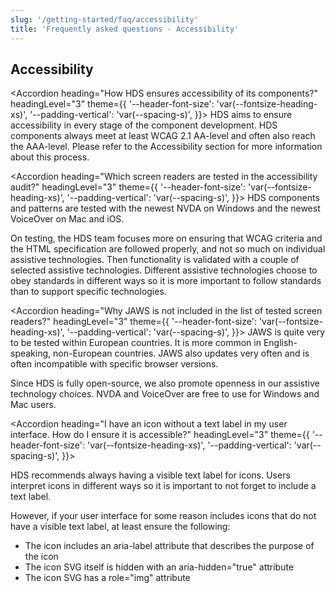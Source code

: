 ```yaml
---
slug: '/getting-started/faq/accessibility'
title: 'Frequently asked questions - Accessibility'
---
```



## Accessibility

<Accordion 
  heading="How HDS ensures accessibility of its components?" 
  headingLevel="3" 
  theme={{
    '--header-font-size': 'var(--fontsize-heading-xs)',
    '--padding-vertical': 'var(--spacing-s)',
  }}>
  HDS aims to ensure accessibility in every stage of the component development. HDS components always meet at least WCAG 2.1 AA-level and often also reach the AAA-level. Please refer to the Accessibility section for more information about this process.
</Accordion>

<Accordion 
  heading="Which screen readers are tested in the accessibility audit?" 
  headingLevel="3" 
  theme={{
    '--header-font-size': 'var(--fontsize-heading-xs)',
    '--padding-vertical': 'var(--spacing-s)',
  }}>
  HDS components and patterns are tested with the newest NVDA on Windows and the newest VoiceOver on Mac and iOS.

  On testing, the HDS team focuses more on ensuring that WCAG criteria and the HTML specification are followed properly, and not so much on individual assistive technologies. Then functionality is validated with a couple of selected assistive technologies. Different assistive technologies choose to obey standards in different ways so it is more important to follow standards than to support specific technologies.
</Accordion>

<Accordion 
  heading="Why JAWS is not included in the list of tested screen readers?" 
  headingLevel="3" 
  theme={{
    '--header-font-size': 'var(--fontsize-heading-xs)',
    '--padding-vertical': 'var(--spacing-s)',
  }}>
  JAWS is quite very to be tested within European countries. It is more common in English-speaking, non-European countries. JAWS also updates very often and is often incompatible with specific browser versions.

  Since HDS is fully open-source, we also promote openness in our assistive technology choices. NVDA and VoiceOver are free to use for Windows and Mac users.
</Accordion>

<Accordion 
  heading="I have an icon without a text label in my user interface. How do I ensure it is accessible?" 
  headingLevel="3" 
  theme={{
    '--header-font-size': 'var(--fontsize-heading-xs)',
    '--padding-vertical': 'var(--spacing-s)',
  }}>
  <p>
  HDS recommends always having a visible text label for icons. Users interpret icons in different ways so it is important to not forget to include a text label.

  However, if your user interface for some reason includes icons that do not have a visible text label, at least ensure the following:
  <ul>
    <li>The icon includes an aria-label attribute that describes the purpose of the icon</li>
    <li>The icon SVG itself is hidden with an aria-hidden="true" attribute</li>
    <li>The icon SVG has a role="img" attribute</li>
  </ul>
  </p>
</Accordion>

